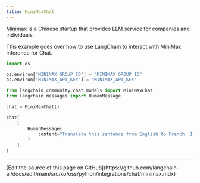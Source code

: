 ```yaml
---
title: MiniMaxChat
---
```


[Minimax](https://api.minimax.chat) is a Chinese startup that provides LLM service for companies and individuals.

This example goes over how to use LangChain to interact with MiniMax Inference for Chat.

```python
import os

os.environ["MINIMAX_GROUP_ID"] = "MINIMAX_GROUP_ID"
os.environ["MINIMAX_API_KEY"] = "MINIMAX_API_KEY"
```

```python
from langchain_community.chat_models import MiniMaxChat
from langchain.messages import HumanMessage
```

```python
chat = MiniMaxChat()
```

```python
chat(
    [
        HumanMessage(
            content="Translate this sentence from English to French. I love programming."
        )
    ]
)
```

---

<Callout icon="pen-to-square" iconType="regular">
  [Edit the source of this page on GitHub](https://github.com/langchain-ai/docs/edit/main/src/ko/oss/python/integrations/chat/minimax.mdx)
</Callout>
